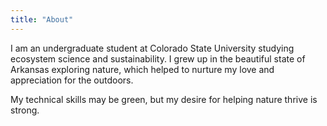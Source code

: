 ```yaml
---
title: "About"
---
```


I am an undergraduate student at Colorado State University studying ecosystem science and sustainability. I grew up in the beautiful state of Arkansas exploring nature, which helped to nurture my love and appreciation for the outdoors.

My technical skills may be green, but my desire for helping nature thrive is strong.
